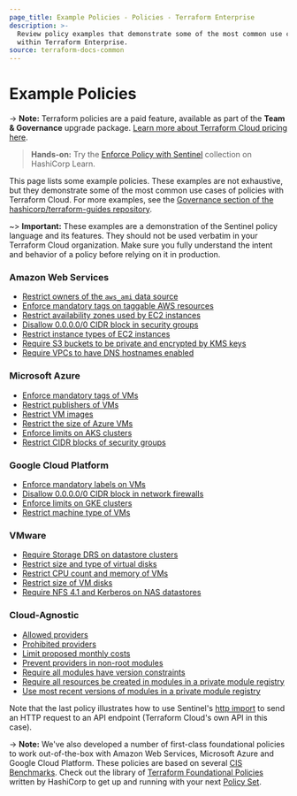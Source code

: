 ```yaml
---
page_title: Example Policies - Policies - Terraform Enterprise
description: >-
  Review policy examples that demonstrate some of the most common use cases
  within Terraform Enterprise.
source: terraform-docs-common
---
```


# Example Policies

-> **Note:** Terraform policies are a paid feature, available as part of the **Team & Governance** upgrade package. [Learn more about Terraform Cloud pricing here](https://www.hashicorp.com/products/terraform/pricing).

> **Hands-on:** Try the [Enforce Policy with Sentinel](https://learn.hashicorp.com/collections/terraform/policy?utm_source=WEBSITE&utm_medium=WEB_IO&utm_offer=ARTICLE_PAGE&utm_content=DOCS) collection on HashiCorp Learn.

This page lists some example policies. These examples are not exhaustive, but they demonstrate some of the most common use cases of policies with Terraform Cloud. For more examples, see the [Governance section of the hashicorp/terraform-guides repository](https://github.com/hashicorp/terraform-guides/tree/master/governance/third-generation).

~> **Important:** These examples are a demonstration of the Sentinel policy language and its features. They should not be used verbatim in your Terraform Cloud organization. Make sure you fully understand the intent and behavior of a policy before relying on it in production.

### Amazon Web Services

-   [Restrict owners of the `aws_ami` data source](https://github.com/hashicorp/terraform-guides/blob/master/governance/third-generation/aws/restrict-ami-owners.sentinel)
-   [Enforce mandatory tags on taggable AWS resources](https://github.com/hashicorp/terraform-guides/blob/master/governance/third-generation/aws/enforce-mandatory-tags.sentinel)
-   [Restrict availability zones used by EC2 instances](https://github.com/hashicorp/terraform-guides/blob/master/governance/third-generation/aws/restrict-availability-zones.sentinel)
-   [Disallow 0.0.0.0/0 CIDR block in security groups](https://github.com/hashicorp/terraform-guides/blob/master/governance/third-generation/aws/restrict-ingress-sg-rule-cidr-blocks.sentinel)
-   [Restrict instance types of EC2 instances](https://github.com/hashicorp/terraform-guides/blob/master/governance/third-generation/aws/restrict-ec2-instance-type.sentinel)
-   [Require S3 buckets to be private and encrypted by KMS keys](https://github.com/hashicorp/terraform-guides/blob/master/governance/third-generation/aws/require-private-acl-and-kms-for-s3-buckets.sentinel)
-   [Require VPCs to have DNS hostnames enabled](https://github.com/hashicorp/terraform-guides/blob/master/governance/third-generation/aws/require-dns-support-for-vpcs.sentinel)

### Microsoft Azure

-   [Enforce mandatory tags of VMs](https://github.com/hashicorp/terraform-guides/blob/master/governance/third-generation/azure/enforce-mandatory-tags.sentinel)
-   [Restrict publishers of VMs](https://github.com/hashicorp/terraform-guides/blob/master/governance/third-generation/azure/restrict-vm-publisher.sentinel)
-   [Restrict VM images](https://github.com/hashicorp/terraform-guides/blob/master/governance/third-generation/azure/restrict-vm-image-id.sentinel)
-   [Restrict the size of Azure VMs](https://github.com/hashicorp/terraform-guides/blob/master/governance/third-generation/azure/restrict-vm-size.sentinel)
-   [Enforce limits on AKS clusters](https://github.com/hashicorp/terraform-guides/blob/master/governance/third-generation/azure/restrict-aks-clusters.sentinel)
-   [Restrict CIDR blocks of security groups](https://github.com/hashicorp/terraform-guides/blob/master/governance/third-generation/azure/restrict-inbound-source-address-prefixes.sentinel)

### Google Cloud Platform

-   [Enforce mandatory labels on VMs](https://github.com/hashicorp/terraform-guides/blob/master/governance/third-generation/gcp/enforce-mandatory-labels.sentinel)
-   [Disallow 0.0.0.0/0 CIDR block in network firewalls](https://github.com/hashicorp/terraform-guides/blob/master/governance/third-generation/gcp/restrict-ingress-firewall-source-ranges.sentinel)
-   [Enforce limits on GKE clusters](https://github.com/hashicorp/terraform-guides/blob/master/governance/third-generation/gcp/restrict-gke-clusters.sentinel)
-   [Restrict machine type of VMs](https://github.com/hashicorp/terraform-guides/blob/master/governance/third-generation/gcp/restrict-gce-machine-type.sentinel)

### VMware

-   [Require Storage DRS on datastore clusters](https://github.com/hashicorp/terraform-guides/blob/master/governance/third-generation/vmware/require-storage-drs.sentinel)
-   [Restrict size and type of virtual disks](https://github.com/hashicorp/terraform-guides/blob/master/governance/third-generation/vmware/restrict-virtual-disk-size-and-type.sentinel)
-   [Restrict CPU count and memory of VMs](https://github.com/hashicorp/terraform-guides/blob/master/governance/third-generation/vmware/restrict-vm-cpu-and-memory.sentinel)
-   [Restrict size of VM disks](https://github.com/hashicorp/terraform-guides/blob/master/governance/third-generation/vmware/restrict-vm-disk-size.sentinel)
-   [Require NFS 4.1 and Kerberos on NAS datastores](https://github.com/hashicorp/terraform-guides/blob/master/governance/third-generation/vmware/require_nfs41_and_kerberos.sentinel)

### Cloud-Agnostic

-   [Allowed providers](https://github.com/hashicorp/terraform-guides/blob/master/governance/third-generation/cloud-agnostic/allowed-providers.sentinel)
-   [Prohibited providers](https://github.com/hashicorp/terraform-guides/blob/master/governance/third-generation/cloud-agnostic/prohibited-providers.sentinel)
-   [Limit proposed monthly costs](https://github.com/hashicorp/terraform-guides/blob/master/governance/third-generation/cloud-agnostic/limit-proposed-monthly-cost.sentinel)
-   [Prevent providers in non-root modules](https://github.com/hashicorp/terraform-guides/blob/master/governance/third-generation/cloud-agnostic/prevent-non-root-providers.sentinel)
-   [Require all modules have version constraints](https://github.com/hashicorp/terraform-guides/blob/master/governance/third-generation/cloud-agnostic/require-all-modules-have-version-constraint.sentinel)
-   [Require all resources be created in modules in a private module registry](https://github.com/hashicorp/terraform-guides/blob/master/governance/third-generation/cloud-agnostic/require-all-resources-from-pmr.sentinel)
-   [Use most recent versions of modules in a private module registry](https://github.com/hashicorp/terraform-guides/blob/master/governance/third-generation/cloud-agnostic/http-examples/use-latest-module-versions.sentinel)

Note that the last policy illustrates how to use Sentinel's [http import](https://docs.hashicorp.com/sentinel/imports/http) to send an HTTP request to an API endpoint (Terraform Cloud's own API in this case).

-> **Note:** We've also developed a number of first-class foundational policies to work out-of-the-box with Amazon Web Services, Microsoft Azure and Google Cloud Platform. These policies are based on several [CIS Benchmarks](https://www.cisecurity.org/cis-benchmarks/). Check out the library of [Terraform Foundational Policies](https://github.com/hashicorp/terraform-foundational-policies-library) written by HashiCorp to get up and running with your next [Policy Set](/enterprise/sentinel/manage-policies#policies-and-policy-sets).
